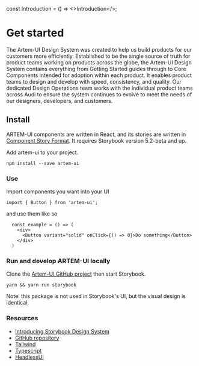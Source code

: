 <!-- Introduction.stories.mdx -->

const Introduction = () => <>Introduction</>;

<Meta title="Documentation/Introduction" component={Introduction} />

# Get started

The Artem-UI Design System was created to help us build products for our
customers more efficiently. Established to be the single source of truth for
product teams working on products across the globe, the Artem-UI Design
System contains everything from Getting Started guides through to Core
Components intended for adoption within each product. It enables product
teams to design and develop with speed, consistency, and quality. Our
dedicated Design Operations team works with the individual product teams
across Audi to ensure the system continues to evolve to meet the needs of
our designers, developers, and customers.

## Install

ARTEM-UI components are written in React, and its stories are written in [Component Story Format](https://medium.com/storybookjs/component-story-format-66f4c32366df). It requires Storybook version 5.2-beta and up.

Add artem-ui to your project.

`npm install --save artem-ui`

### **Use**

Import components you want into your UI

`import { Button } from 'artem-ui';`

and use them like so

```
  const example = () => (
    <div>
      <Button variant="solid" onClick={() => 0}>Do something</Button>
    </div>
  )
```

### **Run and develop ARTEM-UI locally**

Clone the [Artem-UI GitHub project](https://github.com/silvi97lila/artem-ui) then start Storybook.

`yarn && yarn run storybook`

Note: this package is not used in Storybook's UI, but the visual design is identical.

### **Resources**

- [Introducing Storybook Design System](https://medium.com/storybookjs/introducing-storybook-design-system-23fd9b1ac3c0)
- [GitHub repository](https://github.com/silvi97lila/artem-ui)
- [Tailwind](https://tailwindcss.com/)
- [Typescript](https://www.typescriptlang.org/)
- [HeadlessUI](https://headlessui.com/)
